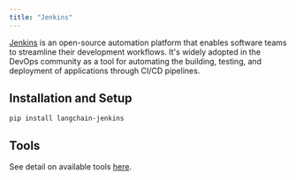 ```yaml
---
title: "Jenkins"
---
```


[Jenkins](https://www.jenkins.io/) is an open-source automation platform that enables software teams to streamline their development workflows. It's widely adopted in the DevOps community as a tool for automating the building, testing, and deployment of applications through CI/CD pipelines.

## Installation and Setup

```
pip install langchain-jenkins
```

## Tools

See detail on available tools [here](/src/oss/integrations/tools/jenkins).
